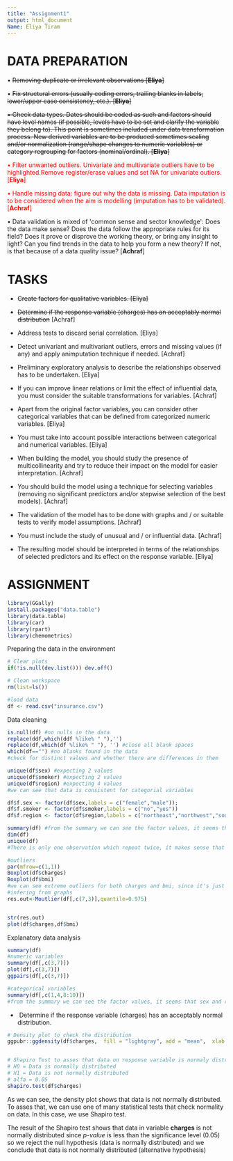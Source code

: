```yaml
---
title: "Assignment1"
output: html_document
Name: Eliya Tiram
---
```


# DATA PREPARATION

• ~~Removing duplicate or irrelevant observations [**Eliya**]~~

• ~~Fix structural errors (usually coding errors, trailing blanks in labels, lower/upper case
consistency, etc.). [**Eliya**]~~

~~• Check data types. Dates should be coded as such and factors should have level names (if
possible, levels have to be set and clarify the variable they belong to). This point is sometimes included under data transformation process. New derived variables are to be produced sometimes scaling and/or normalization (range/shape changes to numeric variables) or category regrouping for factors (nominal/ordinal). [**Eliya**]~~

::: {style="color: red;"}

• Filter unwanted outliers. Univariate and multivariate outliers have to be highlighted.Remove register/erase values and set NA for univariate outiers. [**Eliya**]
:::

::: {style="color: red;"}

• Handle missing data: figure out why the data is missing. Data imputation is to be considered when the aim is modelling (imputation has to be validated). [**Achraf**]
:::

• Data validation is mixed of \'common sense and sector knowledge\': Does the data make
sense? Does the data follow the appropriate rules for its field? Does it prove or disprove the
working theory, or bring any insight to light? Can you find trends in the data to help you form
a new theory? If not, is that because of a data quality issue? [**Achraf**]

# TASKS

-   ~~Create factors for qualitative variables. [Eliya]~~

-   ~~Determine if the response variable (charges) has an acceptably normal distribution~~ [Achraf]

-   Address tests to discard serial correlation. [Eliya]

-   Detect univariant and multivariant outliers, errors and missing values (if any) and apply animputation technique if needed. [Achraf]

-   Preliminary exploratory analysis to describe the relationships observed has to be
    undertaken. [Eliya]

-    If you can improve linear relations or limit the effect of influential data, you must consider the suitable transformations for variables. [Achraf]

-   Apart from the original factor variables, you can consider other categorical variables that
    can be defined from categorized numeric variables. [Eliya]

-   You must take into account possible interactions between categorical and numerical
    variables. [Eliya]

-   When building the model, you should study the presence of multicollinearity and try to
    reduce their impact on the model for easier interpretation. [Achraf]

-   You should build the model using a technique for selecting variables (removing no
    significant predictors and/or stepwise selection of the best models). [Achraf]

-   The validation of the model has to be done with graphs and / or suitable tests to verify
    model assumptions. [Achraf]

-   You must include the study of unusual and / or influential data. [Achraf]

-    The resulting model should be interpreted in terms of the relationships of selected
    predictors and its effect on the response variable. [Eliya]

# ASSIGNMENT

```r
library(GGally)
install.packages("data.table")
library(data.table)
library(car)
library(rpart)
library(chemometrics)
```

Preparing the data in the environment

```r
# Clear plots
if(!is.null(dev.list())) dev.off()

# Clean workspace
rm(list=ls())

#load data
df <- read.csv("insurance.csv")
```

Data cleaning

```r
is.null(df) #no nulls in the data
replace(ddf,which(ddf %like% " "),'')
replace(df,which(df %like% " "), '') #close all blank spaces
which(df=="") #no blanks found in the data
#check for distinct values and whether there are differences in them

unique(df$sex) #expecting 2 values
unique(df$smoker) #expecting 2 values
unique(df$region) #expecting 4 values
#we can see that data is consistent for categorial variables

df$f.sex <- factor(df$sex,labels = c("female","male"));
df$f.smoker <- factor(df$smoker,labels = c("no","yes"))
df$f.region <- factor(df$region,labels = c("northeast","northwest","southeast","southwest"))

summary(df) #from the summary we can see the factor values, it seems that sex and region are distributed equally and not much smokers compare to the non smokers.
dim(df)
unique(df)
#There is only one observation which repeat twice, it makes sense that a person with the same properties will have the same charge and since it's only one I decide to leave it there.

#outliers
par(mfrow=c(1,1))
Boxplot(df$charges)
Boxplot(df$bmi)
#we can see extreme outliers for both charges and bmi, since it's just serval observation it might be the case that for a certain bmi, age or smokers the charge value is raising by a lot compare to the rest. from looking at the high value of column charges it can be seen that all are smokers and mid-high bmi, also some of the ages I see are relatively high.
#infering from graphs
res.out<-Moutlier(df[,c(7,3)],quantile=0.975)


str(res.out)
plot(df$charges,df$bmi)
```

Explanatory data analysis

```r
summary(df)
#numeric variables
summary(df[,c(3,7)]) 
plot(df[,c(3,7)])
ggpairs(df[,c(3,7)])

#categorical variables
summary(df[,c(1,4,8:10)])
#from the summary we can see the factor values, it seems that sex and region are distributed equally and not much smokers compare to the non smokers. age and number of children looks about right and there is values in a range that makes sense.


```

-    Determine if the response variable (charges) has an acceptably normal distribution.

```r
# Density plot to check the distribution
ggpubr::ggdensity(df$charges,  fill = "lightgray", add = "mean",  xlab = "charges variable density")


# Shapiro Test to asses that data on response variable is normaly distribution
# H0 = Data is normally distributed
# H1 = Data is not normally distributed
# alfa = 0.05
shapiro.test(df$charges)


```

As we can see, the density plot shows that data is not normally distributed. To asses that, we can use one of many statistical tests that check normality on data. In this case, we use Shapiro test.

The result of the Shapiro test shows that data in variable **charges** is not normally distributed since *p-value* is less than the significance level (0.05) so we reject the null hypothesis (data is normally distributed) and we conclude that data is not normally distributed (alternative hypothesis)
